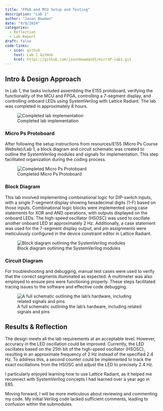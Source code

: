 ```yaml
---
title: "FPGA and MCU Setup and Testing"
description: "Lab 1"
author: "Jason Bowman"
date: "9/9/2024"
categories:
  - Reflection
  - Lab Report
draft: false
code-links:
  - icon: github
    text: Lab 1 GitHub
    href: https://github.com/jasonbowman55/microP-lab1.git
---
```


## Intro & Design Approach
In Lab 1, the tasks included assembling the E155 protoboard, verifying the functionality of the MCU and FPGA, controlling a 7-segment display, and controlling onboard LEDs using SystemVerilog with Lattice Radiant. The lab was completed in approximately 8 hours.

![Completed lab implementation](images/lab1_circuit.jpeg)

### Micro Ps Protoboard
After following the setup instructions from resources/E155 (Micro Ps Course Website)/Lab 1, a block diagram and circuit schematic was created to outline the SystemVerilog modules and signals for implementation. This step facilitated organization during the coding process.

![Completed Micro Ps Protoboard](images/lab1_protoboard.jpeg)

### Block Diagram
This lab involved implementing combinational logic for DIP-switch inputs, with a single 7-segment display showing hexadecimal digits (1-F) based on those inputs. Combinational logic blocks were implemented using case statements for XOR and AND operations, with outputs displayed on the onboard LEDs. The high-speed oscillator (HSOSC) was used to oscillate another onboard LED at approximately 2 Hz. Additionally, a case statement was used for the 7-segment display output, and pin assignments were meticulously configured in the device constraint editor in Lattice Radiant.

![Block diagram outlining the SystemVerilog modules](images/lab1_block_diagram.jpeg)

### Circuit Diagram
For troubleshooting and debugging, manual test cases were used to verify that the correct segments illuminated as expected. A multimeter was also employed to ensure pins were functioning properly. These steps facilitated tracing issues to the software and effective code debugging.

![A full schematic outlining the lab's hardware, including related signals and pins](images/lab1_circuit_diagram.jpeg)

## Results & Reflection
The design meets all the lab requirements at an acceptable level. However, accuracy in the LED oscillation could be improved. Currently, the LED oscillates based on the 25th bit of the high-speed oscillator (HSOSC), resulting in an approximate frequency of 2 Hz instead of the specified 2.4 Hz. To address this, a second counter could be implemented to track the exact oscillations from the HSOSC and adjust the LED to precisely 2.4 Hz.

I particularly enjoyed learning how to use Lattice Radiant, as it helped me reconnect with SystemVerilog concepts I had learned over a year ago in E85.

Moving forward, I will be more meticulous about reviewing and commenting my code. My initial Verilog code lacked sufficient comments, leading to confusion within the submodules.
